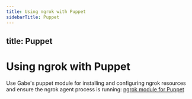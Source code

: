```yaml
---
title: Using ngrok with Puppet
sidebarTitle: Puppet
---
```


title: Puppet
---

# Using ngrok with Puppet

Use Gabe's puppet module for installing and configuring ngrok resources and ensure the ngrok agent process is running: [ngrok module for Puppet](https://forge.puppet.com/gabe/ngrok)
